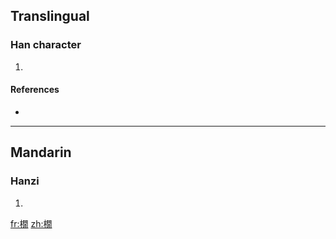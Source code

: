 ==Translingual==

===Han character===
{{Han char|rn=75|rad=木|as=12|sn=16|four=|canj=木日弓月 (DANB)}}

# {{defn|Han|sort=木12}}

====References====
* {{Han ref|kx=0553.020|dkj=15527|dj=0941.180|hdz=21296.140|uh=6A4C|ud=27212}}

----

==Mandarin==

===Hanzi===
{{cmn-hanzi|pin=[[xiàn]] ([[xian4]])|wg=hsien<sup>4</sup>}}

# {{defn|Mandarin}}

[[fr:橌]]
[[zh:橌]]